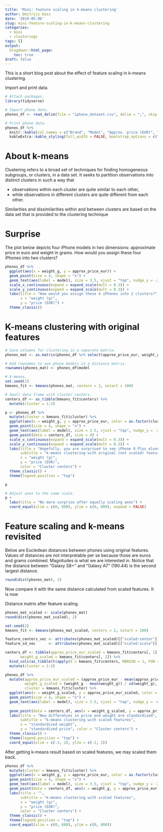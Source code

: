 ```yaml
---
title: 'Mini: feature scaling in k-means clustering'
author: Dmitrijs Kass
date: '2019-05-06'
slug: mini-feature-scaling-in-k-means-clustering
categories:
  - mini
  - clusterings
tags: []
output:
  blogdown::html_page:
    toc: true
draft: false
---
```


This is a short blog post about the effect of feature scaling in k-means clustering.

Import and print data.

```r
# Attach packages.
library(tidyverse)

# Import phone data.
phones_df <- read_delim(file = "iphone_dataset.csv", delim = ";", skip = 2)

# Print phone data.
phones_df %>% 
  knitr::kable(col.names = c("Brand", "Model", "Approx. price (EUR)", "Weight (g)"), format = "html") %>% 
  kableExtra::kable_styling(full_width = FALSE, bootstrap_options = c("striped", "condensed"))
```

# About k-means

Clustering refers to a broad set of techniques for finding homogeneous subgroups, or clusters, in a data set. It seeks to partition observations into distinct clusters in such a way that 

* observations within each cluster are quite similar to each other,
* while observations in different clusters are quite different from each other.

Similarities and dissimilarities within and between clusters are based on the data set that is provided to the clustering technique

# Surprise

The plot below depicts four iPhone models in two dimensions: approximate price in euro and weight in grams. How would you assign these four iPhones into two clusters?

```r
phones_df %>% 
  ggplot(aes(x = weight_g, y = approx_price_eur)) + 
  geom_point(size = 4, shape = "x") +
  geom_text(aes(label = model), size = 3.5, vjust = "top", nudge_y = -20) +
  scale_x_continuous(expand = expand_scale(mult = 0.3)) +
  scale_y_continuous(expand = expand_scale(mult = 0.3)) +
  labs(title = "How would you assign these 4 iPhones into 2 clusters?",
       x = "weight (g)", 
       y = "price (EUR)") +
  theme_classic()
```

# K-means clustering with original features

```r
# Save columns for clustering in a separate matrix.
phones_mat <- as.matrix(phones_df %>% select(approx_price_eur, weight_g))

# Add rownames to see phone models in a distance matrix.
rownames(phones_mat) <- phones_df$model
```

```r
# k-means.
set.seed(1)
kmeans_fit <- kmeans(phones_mat, centers = 2, nstart = 100)

# Small data frame with cluster centers.
centers_df <- as_tibble(kmeans_fit$centers) %>%
  mutate(cluster = 1:2)
```

```r
p <- phones_df %>% 
  mutate(cluster = kmeans_fit$cluster) %>% 
  ggplot(aes(x = weight_g, y = approx_price_eur, color = as.factor(cluster))) + 
  geom_point(size = 4, shape = "x") +
  geom_text(aes(label = model), size = 3.5, vjust = "top", nudge_y = -20) +
  geom_point(data = centers_df, size = 4) +
  scale_x_continuous(expand = expand_scale(mult = 0.3)) +
  scale_y_continuous(expand = expand_scale(mult = 0.3)) +
  labs(title = "Hopefully, you are surprised to see iPhone 8 Plus alone in cluster 2",
       subtitle = "k-means clustering with original (not scaled) features",
       x = "weight (g)", 
       y = "price (EUR)", 
       color = "Cluster centers") +
  theme_classic() +
  theme(legend.position = "top")

p
```

```r
# Adjust axes to the same scale.
p +
  labs(title = "No more surprise after equally scaling axes") +
  coord_equal(xlim = c(0, 800), ylim = c(0, 800), expand = FALSE)
```

# Feature scaling and k-means revisited

Below are Eucledean distances between phones using original features. Values of distances are not interpretable per se because those are euros and grams combined. Magnitudes is what we are interested in. Notice that the distance between "Galaxy S8+" and "Galaxy A7" (190.44) is the second largest distance.

```r
round(dist(phones_mat), 2)
```

Now compare it with the same distance calculated from scaled features. It is now 

Distance matrix after feature scaling.

```r
phones_mat_scaled <- scale(phones_mat)
round(dist(phones_mat_scaled), 2)
```

```r
set.seed(2)
kmeans_fit <- kmeans(phones_mat_scaled, centers = 2, nstart = 100)

feature_centers_vec <- attributes(phones_mat_scaled)[["scaled:center"]]
feature_sd_vec      <- attributes(phones_mat_scaled)[["scaled:scale"]]

centers_df <- tibble(approx_price_eur_scaled = kmeans_fit$centers[, 1],
       weight_g_scaled = kmeans_fit$centers[, 2]) %>% 
  bind_cols(as_tibble(t(apply(X = kmeans_fit$centers, MARGIN = 1, FUN = function(x) x * feature_sd_vec + feature_centers_vec)))) %>% 
  mutate(cluster = 1:2)
```

```r
phones_df %>% 
  mutate(approx_price_eur_scaled = (approx_price_eur - mean(approx_price_eur)) / sd(approx_price_eur), 
         weight_g_scaled = (weight_g - mean(weight_g)) / sd(weight_g),
         cluster = kmeans_fit$cluster) %>% 
  ggplot(aes(x = weight_g_scaled, y = approx_price_eur_scaled, color = as.factor(cluster))) + 
  geom_point(size = 4, shape = "x") +
  geom_text(aes(label = model), size = 3.5, vjust = "top", nudge_y = -0.1) +
  
  geom_point(data = centers_df, aes(x = weight_g_scaled, y = approx_price_eur_scaled), size = 4) +
  labs(title = "Now differences in price and weight are standardized",
       subtitle = "k-means clustering with scaled features",
       x = "standardized weight", 
       y = "standardized price", color = "Cluster centers") +
  theme_classic() +
  theme(legend.position = "top") +
  coord_equal(xlim = c(-2, 2), ylim = c(-2, 2))
```

After getting k-means result based on scaled features, we may scaled them back.

```r
phones_df %>% 
  mutate(cluster = kmeans_fit$cluster) %>% 
  ggplot(aes(x = weight_g, y = approx_price_eur, color = as.factor(cluster))) + 
  geom_point(size = 4, shape = "x") +
  geom_text(aes(label = model), size = 3.5, vjust = "top", nudge_y = -20) +
  geom_point(data = centers_df, aes(x = weight_g, y = approx_price_eur), size = 8, shape = "x") +
  labs(title = "",
       subtitle = "k-means clustering with scaled features",
       x = "weight (g)",
       y = "price (EUR)", 
       color = "Cluster centers") +
  theme_classic() +
  theme(legend.position = "top") +
  coord_equal(xlim = c(0, 800), ylim = c(0, 800))
```



